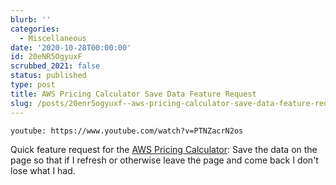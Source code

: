 ```yaml
---
blurb: ''
categories:
  - Miscellaneous
date: '2020-10-28T00:00:00'
id: 20eNR5OgyuxF
scrubbed_2021: false
status: published
type: post
title: AWS Pricing Calculator Save Data Feature Request
slug: /posts/20enr5ogyuxf--aws-pricing-calculator-save-data-feature-request
---
```


`youtube: https://www.youtube.com/watch?v=PTNZacrN2os`

Quick feature request for the [AWS Pricing Calculator](https://calculator.s3.amazonaws.com/index.html): Save the data on the page so that if I refresh or otherwise leave the page and come back I don't lose what I had.
